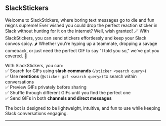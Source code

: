 ## SlackStickers  

Welcome to SlackStickers, where boring text messages go to die and fun reigns supreme! Ever wished you could drop the perfect reaction sticker in Slack without hunting for it on the internet? Well, wish granted! 🪄 With SlackStickers, you can send stickers effortlessly and keep your Slack convos spicy. 🌶️ Whether you're hyping up a teammate, dropping a savage comeback, or just need the perfect GIF to say "I told you so," we've got you covered. 🎯


With SlackStickers, you can:  
✅ Search for GIFs using **slash commands** (`/sticker <search query>`)  
✅ Use **mentions** (`@sticker gif <search query>`) to search within conversations  
✅ Preview GIFs privately before sharing  
✅ Shuffle through different GIFs until you find the perfect one  
✅ Send GIFs in both **channels and direct messages**  

The bot is designed to be lightweight, intuitive, and fun to use while keeping Slack conversations engaging.  

---
